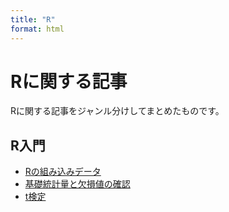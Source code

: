 ```yaml
---
title: "R"
format: html
---
```


# Rに関する記事

Rに関する記事をジャンル分けしてまとめたものです。

## R入門

- [Rの組み込みデータ](posts/2025-04-15-r-iner-data.html)
- [基礎統計量と欠損値の確認](posts/2025-04-16-basic-stats-na-check.html)
- [t検定](posts/2025-4-17-t-test.html)